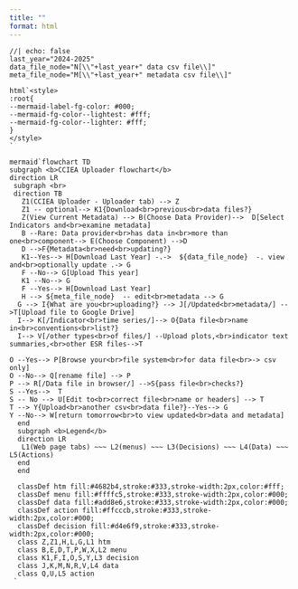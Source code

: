 ```yaml
---
title: ""
format: html
---
```



```ojs
//| echo: false
last_year="2024-2025"
data_file_node="N[\\"+last_year+" data csv file\\]"
meta_file_node="M[\\"+last_year+" metadata csv file\\]"

html`<style>
:root{
--mermaid-label-fg-color: #000;
--mermaid-fg-color--lightest: #fff;
--mermaid-fg-color--lighter: #fff;
}
</style>
`

mermaid`flowchart TD
subgraph <b>CCIEA Uploader flowchart</b>
direction LR
 subgraph <br>
 direction TB
   Z1(CCIEA Uploader - Uploader tab) --> Z
   Z1 -- optional--> K1{Download<br>previous<br>data files?}
   Z(View Current Metadata) --> B(Choose Data Provider)-->  D[Select Indicators and<br>examine metadata]
   B --Rare: Data provider<br>has data in<br>more than one<br>component--> E(Choose Component) -->D
   D -->F{Metadata<br>need<br>updating?}
   K1--Yes--> H[Download Last Year] -.->  ${data_file_node}  -. view and<br>optionally update .-> G
   F --No--> G[Upload This year]
   K1 --No--> G
   F --Yes--> H[Download Last Year]
   H --> ${meta_file_node}  -- edit<br>metadata --> G
  G --> I{What are you<br>uploading?} --> J[/Updated<br>metadata/] -->T[Upload file to Google Drive]
  I--> K[/Indicator<br>time series/]--> O{Data file<br>name in<br>conventions<br>list?}
  I--> V[/other types<br>of files/] --Upload plots,<br>indicator text summaries,<br>other ESR files-->T

O --Yes--> P[Browse your<br>file system<br>for data file<br>-> csv only]
O --No--> Q[rename file] --> P
P --> R[/Data file in browser/] -->S{pass file<br>checks?}
S --Yes-->  T
S -- No --> U[Edit to<br>correct file<br>name or headers] --> T
T --> Y{Upload<br>another csv<br>data file?}--Yes--> G
Y --No--> W[return tomorrow<br>to view updated<br>data and metadata]
  end
  subgraph <b>Legend</b>
  direction LR
   L1(Web page tabs) ~~~ L2(menus) ~~~ L3(Decisions) ~~~ L4(Data) ~~~ L5(Actions)
  end
  end

  classDef htm fill:#4682b4,stroke:#333,stroke-width:2px,color:#fff;
  classDef menu fill:#ffffc5,stroke:#333,stroke-width:2px,color:#000;
  classDef data fill:#add8e6,stroke:#333,stroke-width:2px,color:#000;
  classDef action fill:#ffcccb,stroke:#333,stroke-width:2px,color:#000;
  classDef decision fill:#d4e6f9,stroke:#333,stroke-width:2px,color:#000;
  class Z,Z1,H,L,G,L1 htm
  class B,E,D,T,P,W,X,L2 menu
  class K1,F,I,O,S,Y,L3 decision
  class J,K,M,N,R,V,L4 data
  class Q,U,L5 action
 `

```
